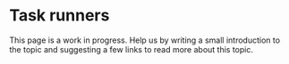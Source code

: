 # Task runners

This page is a work in progress. Help us by writing a small introduction to the topic and suggesting a few links to read more about this topic.
